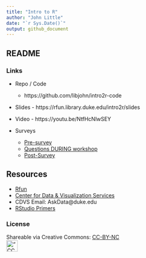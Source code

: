 ```yaml
---
title: "Intro to R"
author: "John Little"
date: "`r Sys.Date()`"
output: github_document
---
```

<!-- Edit the README.Rmd.  Readme.md is auto genererated --> 

## README

### Links

- Repo / Code

    - https://github.com/libjohn/intro2r-code
    
- Slides - https://rfun.library.duke.edu/intro2r/slides

- Video - https://youtu.be/NtfHcNlwSEY

- Surveys

    - [Pre-survey](https://forms.gle/2TFpaLbB6KSXGhsi9)
    - [Questions DURING workshop](https://docs.google.com/document/d/1bToe1XxULs_VJYMXVBJ-Fk5AJRHVRyOxQ3PVnYVe3jg/edit?usp=sharing)
    - [Post-Survey](https://forms.gle/eB6SeDbCFRTmR8tq6)
    
## Resources

- [Rfun](https://library.duke.edu/rfun)
- [Center for Data & Visualization Services](https://library.duke.edu/data/)
- CDVS Email:  AskData@duke.edu
- [RStudio Primers](https://rstudio.cloud/learn/primers/)


### License


Shareable via Creative Commons: [CC-BY-NC](https://creativecommons.org/licenses/by-nc/4.0/)<br> !["CC BY-NC"](images/by-nc.png){height=30px}

